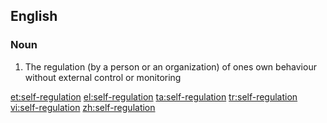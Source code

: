 ==English==

===Noun===
{{en-noun|sg=[[self]]-[[regulation]]|-}}

# The regulation (by a person or an organization) of ones own behaviour without external control or monitoring

[[et:self-regulation]]
[[el:self-regulation]]
[[ta:self-regulation]]
[[tr:self-regulation]]
[[vi:self-regulation]]
[[zh:self-regulation]]